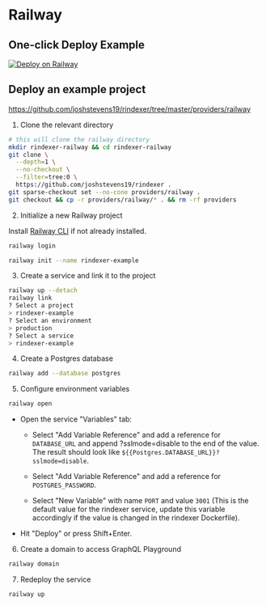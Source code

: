 # Railway

## One-click Deploy Example

[![Deploy on Railway](https://railway.app/button.svg)](https://railway.app/template/Rqrlcf?referralCode=eD4laT)

## Deploy an example project

https://github.com/joshstevens19/rindexer/tree/master/providers/railway

1. Clone the relevant directory

  ```bash
  # this will clone the railway directory
  mkdir rindexer-railway && cd rindexer-railway
  git clone \
    --depth=1 \
    --no-checkout \
    --filter=tree:0 \
    https://github.com/joshstevens19/rindexer .
  git sparse-checkout set --no-cone providers/railway .
  git checkout && cp -r providers/railway/* . && rm -rf providers
  ```

2. Initialize a new Railway project

  Install [Railway CLI](https://docs.railway.com/guides/cli) if not already installed.

  ```bash
  railway login
  ```


  ```bash
  railway init --name rindexer-example
  ```

3. Create a service and link it to the project
  
  ```bash
  railway up --detach
  railway link
  ? Select a project
  > rindexer-example
  ? Select an environment  
  > production
  ? Select a service
  > rindexer-example
  ```

4. Create a Postgres database

  ```bash
  railway add --database postgres
  ```

5. Configure environment variables

  ```bash
  railway open
  ```

  - Open the service "Variables" tab:

    - Select "Add Variable Reference" and add a reference for `DATABASE_URL` and append ?sslmode=disable to the end of the value. The result should look like `${{Postgres.DATABASE_URL}}?sslmode=disable`.

    - Select "Add Variable Reference" and add a reference for `POSTGRES_PASSWORD`.

    - Select "New Variable" with name `PORT` and value `3001` (This is the default value for the rindexer service, update this variable accordingly if the value is changed in the rindexer Dockerfile).

  - Hit "Deploy" or press Shift+Enter.

6. Create a domain to access GraphQL Playground

  ```bash
  railway domain
  ```

7. Redeploy the service

  ```bash
  railway up
  ```
